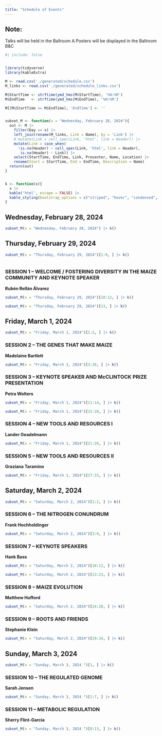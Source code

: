 ```yaml
---
title: "Schedule of Events"
---
```


::: {.callout-note appearance="simple" icon="false"}
## Note:

Talks will be held in the Ballroom A Posters will be displayed in the Ballroom B&C
:::

```r
#| include: false


library(tidyverse)
library(kableExtra)

M <- read.csv('./generated/schedule.csv')
M_links <- read.csv('./generated/schedule_links.csv')

M$StartTime <- strftime(ymd_hms(M$StartTime), '%H:%M')
M$EndTime   <- strftime(ymd_hms(M$EndTime), '%H:%M')

M[(M$StartTime == M$EndTime), 'EndTime'] <- ''


subset_M <- function(x = "Wednesday, February 28, 2024"){
  out <- M |>
    filter(Day == x) |>
    left_join(rename(M_links, Link = Name), by = 'Link') |> 
    # mutate(Link = cell_spec(Link, 'html', link = Header)) |>
    mutate(Link = case_when(
      !is.na(Header) ~ cell_spec(Link, 'html', link = Header),
       is.na(Header) ~ Link)) |>
    select(StartTime, EndTime, Link, Presenter, Name, Location) |>
    rename(Start = StartTime, End = EndTime, Description = Name)
  return(out)
}


k <- function(x){
  x |> 
  kable('html', escape = FALSE) |>
  kable_styling(bootstrap_options = c("striped", "hover", "condensed", "responsive"))
}
```

## Wednesday, February 28, 2024

```r
subset_M(x = "Wednesday, February 28, 2024") |> k()
```


## Thursday, February 29, 2024

```r
subset_M(x = "Thursday, February 29, 2024")[1:9, ] |> k()
  
```


### SESSION 1 – WELCOME / FOSTERING DIVERSITY IN THE MAIZE COMMUNITY AND KEYNOTE SPEAKER

**Rubén Rellán Álvarez**


```r
subset_M(x = "Thursday, February 29, 2024")[10:12, ] |> k()
```


```r
subset_M(x = "Thursday, February 29, 2024")[13, ] |> k()
```



## Friday, March 1, 2024

```r
subset_M(x = "Friday, March 1, 2024")[1:2, ] |> k()
```

### SESSION 2 – THE GENES THAT MAKE MAIZE

**Madelaine Bartlett**

```r
subset_M(x = "Friday, March 1, 2024")[3:10, ] |> k()
```


### SESSION 3 – KEYNOTE  SPEAKER AND McCLINTOCK PRIZE PRESENTATION 

**Petra Wolters**

```r
subset_M(x = "Friday, March 1, 2024")[11:14, ] |> k()
```


```r
subset_M(x = "Friday, March 1, 2024")[15:20, ] |> k()
```


### SESSION 4 – NEW TOOLS AND RESOURCES I

**Lander Geadelmann**

```r
subset_M(x = "Friday, March 1, 2024")[21:26, ] |> k()
```


### SESSION 5 – NEW TOOLS AND RESOURCES II   

**Graziana Taramino**

```r
subset_M(x = "Friday, March 1, 2024")[27:33, ] |> k()
```


## Saturday, March 2, 2024

```r
subset_M(x = "Saturday, March 2, 2024")[1:2, ] |> k()
```


### SESSION 6 – THE NITROGEN CONUNDRUM

**Frank Hochholdinger**

```r
subset_M(x = "Saturday, March 2, 2024")[3:9, ] |> k()
```


### SESSION 7 – KEYNOTE SPEAKERS

**Hank Bass**

```r
subset_M(x = "Saturday, March 2, 2024")[10:12, ] |> k()
```


```r
subset_M(x = "Saturday, March 2, 2024")[13:23, ] |> k()
```


### SESSION 8 – MAIZE EVOLUTION

**Matthew Hufford**

```r
subset_M(x = "Saturday, March 2, 2024")[24:28, ] |> k()
```


### SESSION 9 – ROOTS AND FRIENDS

**Stephanie Klein**

```r
subset_M(x = "Saturday, March 2, 2024")[29:34, ] |> k()
```



## Sunday, March 3, 2024 


```r
subset_M(x = "Sunday, March 3, 2024 ")[1, ] |> k()
```


### SESSION 10 – THE REGULATED GENOME

**Sarah Jensen**

```r
subset_M(x = "Sunday, March 3, 2024 ")[2:7, ] |> k()
```


### SESSION 11 – METABOLIC REGULATION

**Sherry Flint-Garcia**

```r
subset_M(x = "Sunday, March 3, 2024 ")[8:13, ] |> k()
```
